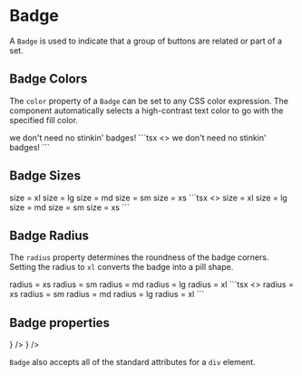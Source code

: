
# Badge

A `Badge` is used to indicate that a group of buttons are related or part of a set.

## Badge Colors

The `color` property of a `Badge` can be set to any CSS color expression. The component
automatically selects a high-contrast text color to go with the specified fill color.

<DemoSection>
  <Group gap="md">
    <Badge color="#4400cc">we</Badge>
    <Badge color="#6622cc">don't</Badge>
    <Badge color="#8844cc">need</Badge>
    <Badge color="#cc66cc">no</Badge>
    <Badge color="#ee88cc">stinkin'</Badge>
    <Badge color="#ffaacc">badges!</Badge>
  </Group>
</DemoSection>
<SourceCode>
```tsx
<>
  <Badge color="#4400cc">we</Badge>
  <Badge color="#6622cc">don't</Badge>
  <Badge color="#8844cc">need</Badge>
  <Badge color="#cc66cc">no</Badge>
  <Badge color="#ee88cc">stinkin'</Badge>
  <Badge color="#ffaacc">badges!</Badge>
</>
```
</SourceCode>

## Badge Sizes

<DemoSection>
  <Group gap="md">
    <Badge size="xl" color="#4400cc">size = xl</Badge>
    <Badge size="lg" color="#880088">size = lg</Badge>
    <Badge size="md" color="#880066">size = md</Badge>
    <Badge size="sm" color="#cc0044">size = sm</Badge>
    <Badge size="xs" color="#ff0000">size = xs</Badge>
  </Group>
</DemoSection>
<SourceCode>
```tsx
<>
  <Badge size="xl" color="#4400cc">size = xl</Badge>
  <Badge size="lg" color="#880088">size = lg</Badge>
  <Badge size="md" color="#880066">size = md</Badge>
  <Badge size="sm" color="#cc0044">size = sm</Badge>
  <Badge size="xs" color="#ff0000">size = xs</Badge>
</>
```
</SourceCode>

## Badge Radius
The `radius` property determines the roundness of the badge corners. Setting the radius to `xl`
converts the badge into a pill shape.

<DemoSection>
  <Group gap="md">
    <Badge radius="xs" color="#00ff88">radius = xs</Badge>
    <Badge radius="sm" color="#00cc88">radius = sm</Badge>
    <Badge radius="md" color="#008888">radius = md</Badge>
    <Badge radius="lg" color="#004488">radius = lg</Badge>
    <Badge radius="xl" color="#0044cc">radius = xl</Badge>
  </Group>
</DemoSection>
<SourceCode>
```tsx
<>
  <Badge radius="xs" color="#00ff88">radius = xs</Badge>
  <Badge radius="sm" color="#00cc88">radius = sm</Badge>
  <Badge radius="md" color="#008888">radius = md</Badge>
  <Badge radius="lg" color="#004488">radius = lg</Badge>
  <Badge radius="xl" color="#0044cc">radius = xl</Badge>
</>
```
</SourceCode>

## Badge properties

<PropsTable>
  <PropsItem
    name="color"
    description="Color of the badge."
    type="CSS color expression"
  />
  <PropsItem
    name="size"
    description="Badge size."
    type={
      <UnionType values={['xl', 'lg', 'md', 'sm', 'xs']} />
    }
  />
  <PropsItem
    name="radius"
    description="Indicates how 'rounded' the badge should appear."
    type={
      <UnionType values={['xl', 'lg', 'md', 'sm', 'xs']} />
    }
  />
</PropsTable>

`Badge` also accepts all of the standard attributes for a `div` element.
